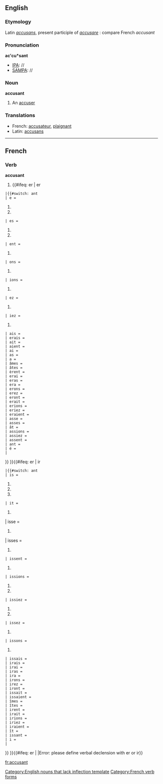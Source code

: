 ==English==

===Etymology===
Latin ''[[accusans]]'', present participle of ''[[accusare]]''  : compare French ''accusant''

===Pronunciation===
'''ac'cu*sant'''
*[[IPA]]: //
*[[SAMPA]]: //

===Noun===
'''accusant'''[[Category:English nouns that lack inflection template]]

# {{obsolete}} An [[accuser]]

===Translations===
{{rfc-level|Translations at L3+ (AutoFormat would have corrected level of Translations)}}
*French: [[accusateur]], [[plaignant]]
*Latin: [[accusans]]

----

==French==

===Verb===
'''accusant'''

# {{#ifeq: er | er
 |{{#switch: ant<!--

Begin multi-possibilities endings.

-->
 | e = {{form of|First- and third-person singular indicative present|accuser}}
# {{form of|First- and third-person singular subjunctive present|accuser}}
# {{form of|Ordinary second-person singular imperative present|accuser}}
 | es = {{form of|Second-person singular indicative present|accuser}}
# {{form of|Second-person singular subjunctive present|accuser}}
# {{form of|Alternative second-person singular imperative present|accuser}}
 | ent = {{form of|Third-person plural indicative present|accuser}}
# {{form of|Third-person plural subjunctive present|accuser}}
 | ons = {{form of|First-person plural indicative present|accuser}}
# {{form of|First-person plural imperative present|accuser}}
 | ions = {{form of|First-person plural indicative imperfect|accuser}}
# {{form of|First-person plural subjunctive present|accuser}}
 | ez = {{form of|Second-person plural indicative present|accuser}}
# {{form of|Second-person plural imperative present|accuser}}
 | iez = {{form of|Second-person plural indicative imperfect|accuser}}
# {{form of|Second-person plural subjunctive present|accuser}}
 | ais = {{form of|First- and second-person singular indicative imperfect|accuser}}
 | erais = {{form of|First- and second-person singular conditional present|accuser}}<!--

Begin indicative endings.

-->
 | ait = {{form of|Third-person singular indicative imperfect|accuser}}
 | aient = {{form of|Third-person plural indicative imperfect|accuser}}
 | ai = {{form of|First-person singular indicative past historic|accuser}}
 | as = {{form of|Second-person singular indicative past historic|accuser}}
 | a = {{form of|Third-person singular indicative past historic|accuser}}
 | âmes = {{form of|First-person plural indicative past historic|accuser}}
 | âtes = {{form of|Second-person plural indicative past historic|accuser}}
 | èrent = {{form of|Third-person plural indicative past historic|accuser}}
 | erai = {{form of|First-person singular indicative future|accuser}}
 | eras = {{form of|Second-person singular indicative future|accuser}}
 | era = {{form of|Third-person singular indicative future|accuser}}
 | erons = {{form of|First-person plural indicative future|accuser}}
 | erez = {{form of|Second-person plural indicative future|accuser}}
 | eront = {{form of|Third-person plural indicative future|accuser}}<!--

Begin conditional and subjunctive endings

-->
 | erait = {{form of|Third-person singular conditional present|accuser}}
 | erions = {{form of|First-person plural conditional present|accuser}}
 | eriez = {{form of|Second-person plural conditional present|accuser}}
 | eraient = {{form of|Third-person plural conditional present|accuser}}
 | asse = {{form of|First-person singular subjunctive imperfect|accuser}}
 | asses = {{form of|Second-person singular subjunctive imperfect|accuser}}
 | ât = {{form of|Third-person singular subjunctive imperfect|accuser}}
 | assions = {{form of|First-person plural subjunctive imperfect|accuser}}
 | assiez = {{form of|Second-person plural subjunctive imperfect|accuser}}
 | assent = {{form of|Third-person plural subjunctive imperfect|accuser}}<!--

Other endings

-->
 | ant = {{form of|Present participle|accuser}}
 | é = {{form of|Neutral and masculine singular participle|accuser}}
 |
}}
}}{{#ifeq: er | ir
 |{{#switch: ant<!--

Begin multi-possibilities endings.

-->
 | is = {{form of|First- and second-person singular indicative present|accuser}}
# {{form of|First- and second-person singular indicative past historic|accuser}}
# {{form of|Second-person singular imperative present|accuser}}
# {{form of|Masculine plural past participle|accuser}}
 | it = {{form of|Third-person singular indicative present|accuser}}
# {{form of|Third-person singular indicative past historic|accuser}}

| isse = {{form of|First- and third-person singular subjunctive present|accuser}}
# {{form of|First-person singular subjunctive past|accuser}}
| isses = {{form of|Second-person singular subjunctive present|accuser}}
# {{form of|Second-person singular subjunctive past|accuser}}
 | issent = {{form of|Third-person plural indicative present|accuser}}
# {{form of|Third-person plural subjunctive present|accuser}}

 | issions = {{form of|First-person plural indicative imperfect|accuser}}
# {{form of|First-person plural subjunctive present|accuser}}
# {{form of|First-person plural subjunctive past|accuser}}
 | issiez = {{form of|Second-person plural indicative imperfect|accuser}}
# {{form of|Second-person plural subjunctive present|accuser}}
# {{form of|Second-person plural subjunctive past|accuser}}
 | issez = {{form of|Second-person plural indicative present|accuser}}
# {{form of|Second-person plural imperative present|accuser}}
 | issons = {{form of|First-person plural indicative present|accuser}}
# {{form of|First-person plural imperative present|accuser}}

 | issais = {{form of|First- and second-person singular indicative imperfect|accuser}}
 | irais = {{form of|First- and second-person singular conditional present|accuser}}
 | irai = {{form of|First-person singular indicative future|accuser}}
 | iras = {{form of|Second-person singular indicative future|accuser}}
 | ira = {{form of|Third-person singular indicative future|accuser}}
 | irons = {{form of|First-person plural indicative future|accuser}}
 | irez = {{form of|Second-person plural indicative future|accuser}}
 | iront = {{form of|Third-person plural indicative future|accuser}}<!--

Begin indicative endings.

-->
 | issait = {{form of|Third-person singular indicative imperfect|accuser}}
 | issaient = {{form of|Third-person plural indicative imperfect|accuser}}
 | îmes = {{form of|First-person plural indicative past historic|accuser}}
 | îtes = {{form of|Second-person plural indicative past historic|accuser}}
 | irent = {{form of|Third-person plural indicative past historic|accuser}}<!--

Begin conditional and subjunctive endings

-->
 | irait = {{form of|Third-person singular conditional present|accuser}}
 | irions = {{form of|First-person plural conditional present|accuser}}
 | iriez = {{form of|Second-person plural conditional present|accuser}}
 | iraient = {{form of|Third-person plural conditional present|accuser}}
 | ît = {{form of|Third-person singular subjunctive past|accuser}}<!--

Other endings

-->
 | issant = {{form of|Present participle|accuser}}
 | i = {{form of|Neutral and masculine singular participle|accuser}}
 |
}}
}}{{#ifeq: er |  |Error: please define verbal declension with er or ir}}[[Category:French verb forms]]

[[fr:accusant]]